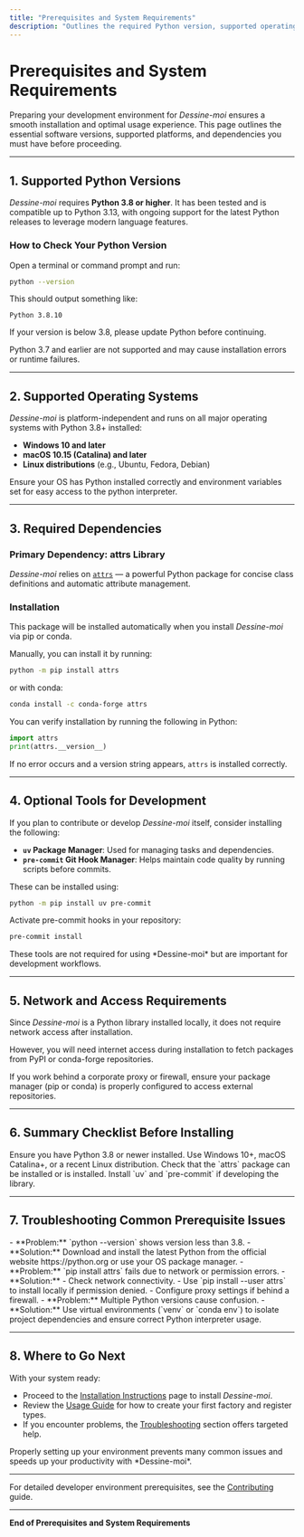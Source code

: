 ```yaml
---
title: "Prerequisites and System Requirements"
description: "Outlines the required Python version, supported operating systems, and any critical dependencies needed before installing Dessine-moi. Clarifies what users need to check or set up before proceeding."
---
```


# Prerequisites and System Requirements

Preparing your development environment for *Dessine-moi* ensures a smooth installation and optimal usage experience. This page outlines the essential software versions, supported platforms, and dependencies you must have before proceeding.

---

## 1. Supported Python Versions

*Dessine-moi* requires **Python 3.8 or higher**. It has been tested and is compatible up to Python 3.13, with ongoing support for the latest Python releases to leverage modern language features.

### How to Check Your Python Version

Open a terminal or command prompt and run:

```bash
python --version
```

This should output something like:

```plaintext
Python 3.8.10
```

If your version is below 3.8, please update Python before continuing.

<Note>
Python 3.7 and earlier are not supported and may cause installation errors or runtime failures.
</Note>

---

## 2. Supported Operating Systems

*Dessine-moi* is platform-independent and runs on all major operating systems with Python 3.8+ installed:

- **Windows 10 and later**
- **macOS 10.15 (Catalina) and later**
- **Linux distributions** (e.g., Ubuntu, Fedora, Debian)

<Info>
Ensure your OS has Python installed correctly and environment variables set for easy access to the python interpreter.
</Info>

---

## 3. Required Dependencies

### Primary Dependency: attrs Library

*Dessine-moi* relies on [`attrs`](https://www.attrs.org/en/stable/) — a powerful Python package for concise class definitions and automatic attribute management.

### Installation

This package will be installed automatically when you install *Dessine-moi* via pip or conda.

Manually, you can install it by running:

```bash
python -m pip install attrs
```

or with conda:

```bash
conda install -c conda-forge attrs
```

<Check>
You can verify installation by running the following in Python:

```python
import attrs
print(attrs.__version__)
```

If no error occurs and a version string appears, `attrs` is installed correctly.
</Check>

---

## 4. Optional Tools for Development

If you plan to contribute or develop *Dessine-moi* itself, consider installing the following:

- **`uv` Package Manager**: Used for managing tasks and dependencies.
- **`pre-commit` Git Hook Manager**: Helps maintain code quality by running scripts before commits.

These can be installed using:

```bash
python -m pip install uv pre-commit
```

Activate pre-commit hooks in your repository:

```bash
pre-commit install
```

<Info>
These tools are not required for using *Dessine-moi* but are important for development workflows.
</Info>

---

## 5. Network and Access Requirements

Since *Dessine-moi* is a Python library installed locally, it does not require network access after installation.

However, you will need internet access during installation to fetch packages from PyPI or conda-forge repositories.

<Warning>
If you work behind a corporate proxy or firewall, ensure your package manager (pip or conda) is properly configured to access external repositories.
</Warning>

---

## 6. Summary Checklist Before Installing

<Steps>
<Step title="Check Python Version">
Ensure you have Python 3.8 or newer installed.
</Step>
<Step title="Verify Operating System Compatibility">
Use Windows 10+, macOS Catalina+, or a recent Linux distribution.
</Step>
<Step title="Confirm Dependency Availability">
Check that the `attrs` package can be installed or is installed.
</Step>
<Step title="Prepare Development Tools (Optional)">
Install `uv` and `pre-commit` if developing the library.
</Step>
</Steps>

---

## 7. Troubleshooting Common Prerequisite Issues

<AccordionGroup title="Common Problems and Solutions">
<Accordion title="Python Version Issues">
- **Problem:** `python --version` shows version less than 3.8.
- **Solution:** Download and install the latest Python from the official website https://python.org or use your OS package manager.
</Accordion>
<Accordion title="Dependency Installation Fails">
- **Problem:** `pip install attrs` fails due to network or permission errors.
- **Solution:** 
  - Check network connectivity.
  - Use `pip install --user attrs` to install locally if permission denied.
  - Configure proxy settings if behind a firewall.
</Accordion>
<Accordion title="Environment Conflicts">
- **Problem:** Multiple Python versions cause confusion.
- **Solution:** Use virtual environments (`venv` or `conda env`) to isolate project dependencies and ensure correct Python interpreter usage.
</Accordion>
</AccordionGroup>

---

## 8. Where to Go Next

With your system ready:

- Proceed to the [Installation Instructions](/getting-started/setup-basics/installation) page to install *Dessine-moi*.
- Review the [Usage Guide](/usage) for how to create your first factory and register types.
- If you encounter problems, the [Troubleshooting](/getting-started/first-usage/troubleshooting) section offers targeted help.

<Tip>
Properly setting up your environment prevents many common issues and speeds up your productivity with *Dessine-moi*.
</Tip>

---

For detailed developer environment prerequisites, see the [Contributing](/contributing.md) guide.


---

**End of Prerequisites and System Requirements**
